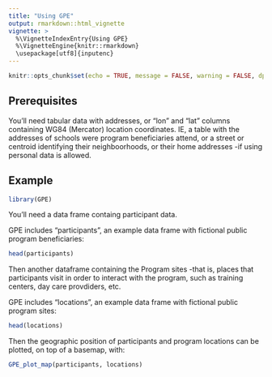```yaml
---
title: "Using GPE"
output: rmarkdown::html_vignette
vignette: >
  %\VignetteIndexEntry{Using GPE}
  %\VignetteEngine{knitr::rmarkdown}
  \usepackage[utf8]{inputenc}
---
```


```r
knitr::opts_chunk$set(echo = TRUE, message = FALSE, warning = FALSE, dpi = 300)
```

## Prerequisites

You'll need tabular data with addresses, or "lon" and "lat" columns containing WG84 (Mercator) location coordinates. IE, a table with the addresses of schools were program beneficiaries attend, or a street or centroid identifying their neighboorhoods, or their home addresses -if using personal data is allowed.

## Example


```r
library(GPE)
```


You'll need a data frame containg participant data. 

GPE includes "participants", an example data frame with fictional public program beneficiaries:

```r
head(participants)
```

Then another  dataframe containing the Program sites -that is, places that participants visit in order to interact with the program, such as training centers, day care provdiders, etc.  

GPE includes "locations", an example data frame with fictional public program sites:


```r
head(locations)
```

Then the geographic position of participants and program locations can be plotted, on top of a basemap, with:

```r
GPE_plot_map(participants, locations)
```

